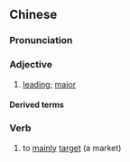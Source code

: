 ==Chinese==
{{zh-forms}}

===Pronunciation===
{{zh-pron
|m=zhǔdǎ
|c=zyu2 daa2
|cat=a,v
}}

===Adjective===
{{zh-adj}}

# {{lb|zh|attributive}} [[leading]]; [[major]]

====Derived terms====
{{zh-der|主打歌}}

===Verb===
{{zh-verb}}

# to [[mainly]] [[target]] (a market)